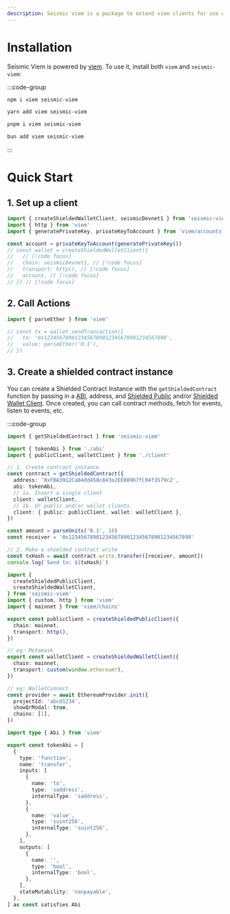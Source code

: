```yaml
---
description: Seismic viem is a package to extend viem clients for use with the Seismic blockchain
---
```


# Installation

Seismic Viem is powered by [viem](https://viem.sh). To use it, install both `viem` and `seismic-viem`:

:::code-group

```bash [npm]
npm i viem seismic-viem
```

```bash [yarn]
yarn add viem seismic-viem
```

```bash [pnpm]
pnpm i viem seismic-viem
```

```bash [bun]
bun add viem seismic-viem
```

:::

# Quick Start

## 1. Set up a client

```ts twoslash
import { createShieldedWalletClient, seismicDevnet1 } from 'seismic-viem'
import { http } from 'viem'
import { generatePrivateKey, privateKeyToAccount } from 'viem/accounts'

const account = privateKeyToAccount(generatePrivateKey())
// const wallet = createShieldedWalletClient({
//   // [!code focus]
//   chain: seismicDevnet1, // [!code focus]
//   transport: http(), // [!code focus]
//   account, // [!code focus]
// }) // [!code focus]
```

## 2. Call Actions

```ts twoslash
import { parseEther } from 'viem'

// const tx = wallet.sendTransaction({
//   to: '0x1234567890123456789012345678901234567890',
//   value: parseEther('0.1'),
// })
```

## 3. Create a shielded contract instance

You can create a Shielded Contract Instance with the `getShieldedContract` function by passing in a [ABI](https://viem.sh/docs/glossary/types#abi), address, and [Shielded Public](/docs/clients/public) and/or [Shielded Wallet Client](/docs/clients/wallet). Once created, you can call contract methods, fetch for events, listen to events, etc.

:::code-group

```ts [example.ts]
import { getShieldedContract } from 'seismic-viem'

import { tokenAbi } from './abi'
import { publicClient, walletClient } from './client'

// 1. Create contract instance
const contract = getShieldedContract({
  address: '0xFBA3912Ca04dd458c843e2EE08967fC04f3579c2',
  abi: tokenAbi,
  // 1a. Insert a single client
  client: walletClient,
  // 1b. Or public and/or wallet clients
  client: { public: publicClient, wallet: walletClient },
})

const amount = parseUnits('0.1', 18)
const receiver = '0x1234567890123456789012345678901234567890'

// 2. Make a shielded contract write
const txHash = await contract.write.transfer([receiver, amount])
console.log(`Send tx: ${txHash}`)
```

```ts [client.ts]
import {
  createShieldedPublicClient,
  createShieldedWalletClient,
} from 'seismic-viem'
import { custom, http } from 'viem'
import { mainnet } from 'viem/chains'

export const publicClient = createShieldedPublicClient({
  chain: mainnet,
  transport: http(),
})

// eg: Metamask
export const walletClient = createShieldedWalletClient({
  chain: mainnet,
  transport: custom(window.ethereum!),
})

// eg: WalletConnect
const provider = await EthereumProvider.init({
  projectId: 'abcd1234',
  showQrModal: true,
  chains: [1],
})
```

```ts [abi.ts]
import type { Abi } from 'viem'

export const tokenAbi = [
  {
    type: 'function',
    name: 'transfer',
    inputs: [
      {
        name: 'to',
        type: 'saddress',
        internalType: 'saddress',
      },
      {
        name: 'value',
        type: 'suint256',
        internalType: 'suint256',
      },
    ],
    outputs: [
      {
        name: '',
        type: 'bool',
        internalType: 'bool',
      },
    ],
    stateMutability: 'nonpayable',
  },
] as const satisfies Abi
```
